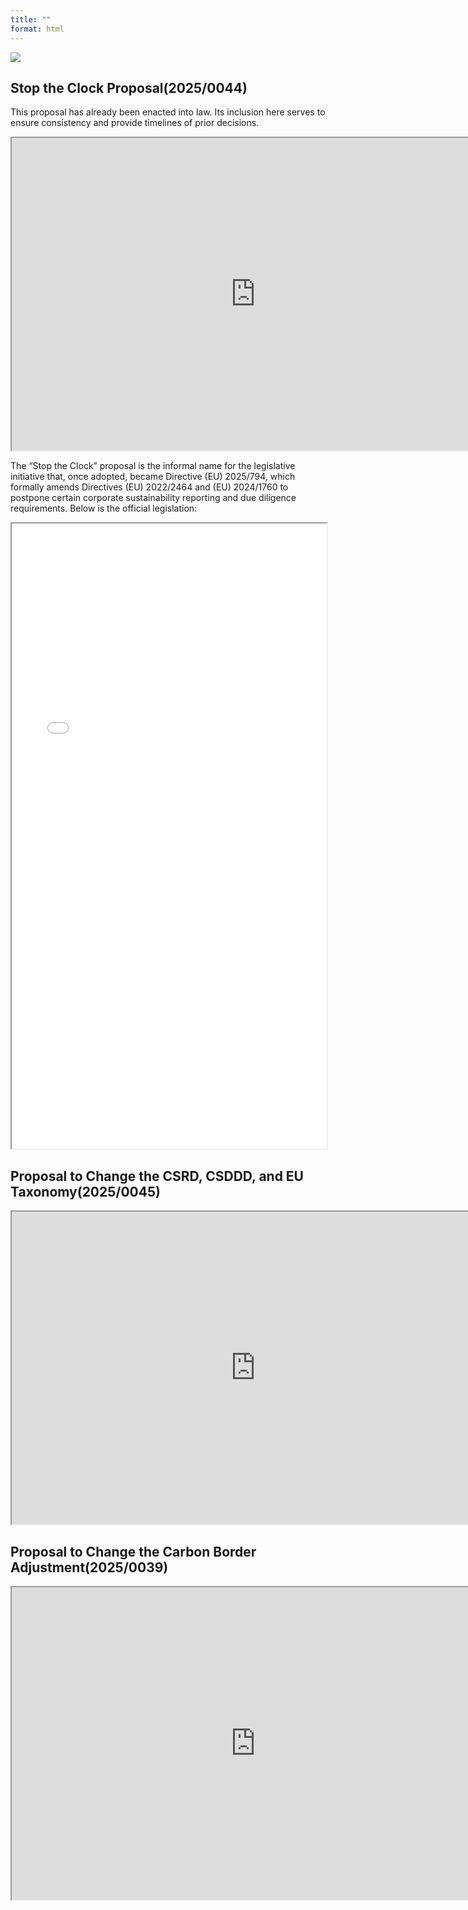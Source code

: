 ```yaml
---
title: ""
format: html
---
```

![](eulawtrackerheader.png){fig-align="center"}

## Stop the Clock Proposal(2025/0044) 
This proposal has already been enacted into law. Its inclusion here serves to ensure consistency and provide timelines of prior decisions.

```{=html}
      <iframe width="780" height="500" src="https://law-tracker.europa.eu/procedure/2025_44" title="Stop the Clock Proposal"></iframe>
```

The "Stop the Clock" proposal is the informal name for the legislative initiative that, once adopted, became Directive (EU) 2025/794, which formally amends Directives (EU) 2022/2464 and (EU) 2024/1760 to postpone certain corporate sustainability reporting and due diligence requirements. Below is the official legislation:

<iframe 
  src="2025/794.pdf" 
  width="100%" 
  height="1000" 
  title="Directive (EU) 2025/794 PDF Viewer">
</iframe>


## Proposal to Change the CSRD, CSDDD, and EU Taxonomy(2025/0045)

```{=html}
      <iframe width="780" height="500" src="https://law-tracker.europa.eu/procedure/2025_45" title="CSRD and CSDDD Proposal"></iframe>
```

## Proposal to Change the Carbon Border Adjustment(2025/0039)

```{=html}
      <iframe width="780" height="500" src="https://law-tracker.europa.eu/procedure/2025_39" title="CBAM Proposal"></iframe>
```
